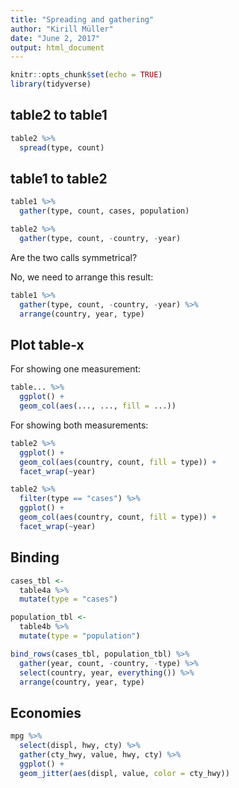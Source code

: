 ```yaml
---
title: "Spreading and gathering"
author: "Kirill Müller"
date: "June 2, 2017"
output: html_document
---
```


```r
knitr::opts_chunk$set(echo = TRUE)
library(tidyverse)
```


## table2 to table1

```r
table2 %>% 
  spread(type, count)
```

## table1 to table2

```r
table1 %>% 
  gather(type, count, cases, population)
```

```r
table2 %>% 
  gather(type, count, -country, -year)
```

Are the two calls symmetrical?

No, we need to arrange this result:

```r
table1 %>% 
  gather(type, count, -country, -year) %>% 
  arrange(country, year, type)
```


## Plot table-x

For showing one measurement:

```r
table... %>%
  ggplot() +
  geom_col(aes(..., ..., fill = ...))
```

For showing both measurements:

```r
table2 %>%
  ggplot() +
  geom_col(aes(country, count, fill = type)) +
  facet_wrap(~year)
```

```r
table2 %>%
  filter(type == "cases") %>%
  ggplot() +
  geom_col(aes(country, count, fill = type)) +
  facet_wrap(~year)
```

## Binding

```r
cases_tbl <-
  table4a %>%
  mutate(type = "cases")

population_tbl <-
  table4b %>% 
  mutate(type = "population")

bind_rows(cases_tbl, population_tbl) %>%
  gather(year, count, -country, -type) %>%
  select(country, year, everything()) %>% 
  arrange(country, year, type)
```

## Economies

```r
mpg %>%
  select(displ, hwy, cty) %>%
  gather(cty_hwy, value, hwy, cty) %>%
  ggplot() +
  geom_jitter(aes(displ, value, color = cty_hwy))
```
